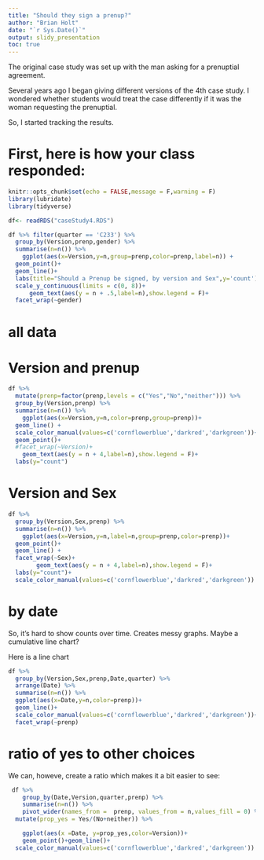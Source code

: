 ```yaml
---
title: "Should they sign a prenup?"
author: "Brian Holt"
date: "`r Sys.Date()`"
output: slidy_presentation
toc: true
---
```


The original case study was set up with the man asking for a prenuptial agreement.

Several years ago I began giving different versions of the 4th case study.  I wondered whether students would treat the case differently if it was the woman requesting the prenuptial.

So, I started tracking the results.  



# First, here is how your class responded:

```r
knitr::opts_chunk$set(echo = FALSE,message = F,warning = F)
library(lubridate)
library(tidyverse)
```
```r
df<- readRDS("caseStudy4.RDS")
```


```r
df %>% filter(quarter == 'C233') %>% 
  group_by(Version,prenp,gender) %>% 
  summarise(n=n()) %>% 
    ggplot(aes(x=Version,y=n,group=prenp,color=prenp,label=n)) +
  geom_point()+
  geom_line()+
  labs(title="Should a Prenup be signed, by version and Sex",y='count') +
  scale_y_continuous(limits = c(0, 8))+
      geom_text(aes(y = n + .5,label=n),show.legend = F)+
  facet_wrap(~gender)
```


# all data




# Version and prenup

```r
df %>% 
  mutate(prenp=factor(prenp,levels = c("Yes","No","neither"))) %>% 
  group_by(Version,prenp) %>% 
  summarise(n=n()) %>% 
    ggplot(aes(x=Version,y=n,color=prenp,group=prenp))+
  geom_line() +
  scale_color_manual(values=c('cornflowerblue','darkred','darkgreen'))+
  geom_point()+
  #facet_wrap(~Version)+
    geom_text(aes(y = n + 4,label=n),show.legend = F)+
  labs(y="count")
```


#  Version and Sex

```r
df %>% 
  group_by(Version,Sex,prenp) %>% 
  summarise(n=n()) %>% 
    ggplot(aes(x=Version,y=n,label=n,group=prenp,color=prenp))+
  geom_point()+
  geom_line() +
  facet_wrap(~Sex)+
        geom_text(aes(y = n + 4,label=n),show.legend = F)+
  labs(y="count")+
  scale_color_manual(values=c('cornflowerblue','darkred','darkgreen'))
```


# by date

So, it's hard to show counts over time.  Creates messy graphs.  Maybe a cumulative line chart? 

Here is a line chart

```r
df %>% 
  group_by(Version,Sex,prenp,Date,quarter) %>%
  arrange(Date) %>% 
  summarise(n=n()) %>% 
  ggplot(aes(x=Date,y=n,color=prenp))+
  geom_line()+
  scale_color_manual(values=c('cornflowerblue','darkred','darkgreen'))+
  facet_wrap(~prenp)

```

# ratio of yes to other choices


We can, howeve, create a ratio which makes it a bit easier to see:




```r
 df %>%
    group_by(Date,Version,quarter,prenp) %>%
    summarise(n=n()) %>%
    pivot_wider(names_from =  prenp, values_from = n,values_fill = 0) %>% 
  mutate(prop_yes = Yes/(No+neither)) %>%

    ggplot(aes(x =Date, y=prop_yes,color=Version))+
    geom_point()+geom_line()+
  scale_color_manual(values=c('cornflowerblue','darkred','darkgreen'))

```
